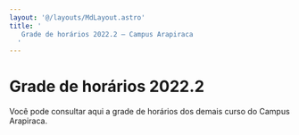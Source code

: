 ```yaml
---
layout: '@/layouts/MdLayout.astro'
title: '
   Grade de horários 2022.2 — Campus Arapiraca
  '
---
```






Grade de horários 2022.2
========================












 Você pode consultar aqui a grade de horários dos demais curso do Campus Arapiraca.
 






























